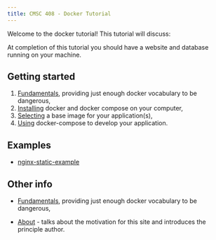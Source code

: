 ```yaml
---
title: CMSC 408 - Docker Tutorial
---
```


Welcome to the docker tutorial!  This tutorial will discuss:

At completion of this tutorial you should have a website and database running on your machine.

## Getting started

1. [Fundamentals](fundamentals.qmd), providing just enough docker vocabulary to be dangerous,
1. [Installing](installing-docker-mac.qmd) docker and docker compose on your computer,
2. [Selecting](selecting-base-image.qmd) a base image for your application(s),
3. [Using](using-docker-compose.qmd) docker-compose to develop your application.

## Examples

* [nginx-static-example](https://github.com/vcu-ssg/ssg-docker-quarto-tutorial/)

## Other info

* [Fundamentals](fundamentals.qmd), providing just enough docker vocabulary to be dangerous,

* [About](about.qmd) - talks about the motivation for this site and introduces the principle author.

